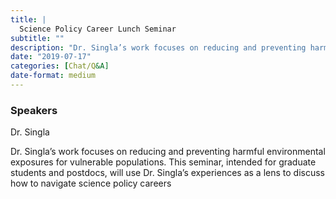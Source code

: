 ```yaml
---
title: |
  Science Policy Career Lunch Seminar
subtitle: ""
description: "Dr. Singla’s work focuses on reducing and preventing harmful environmental exposures for vulnerable populations. "
date: "2019-07-17"
categories: [Chat/Q&A]
date-format: medium 
---
```


### Speakers  
Dr. Singla

Dr. Singla’s work focuses on reducing and preventing harmful environmental exposures for vulnerable populations. This seminar, intended for graduate students and postdocs, will use Dr. Singla’s experiences as a lens to discuss how to navigate science policy careers


